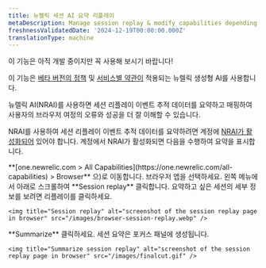 ```yaml
---
title: 뉴켈릭 세션 AI 요약 리플레이
metaDescription: Manage session replay & modify capabilities depending on the role
freshnessValidatedDate: '2024-12-19T00:00:00.000Z'
translationType: machine
---
```


<Callout title="시사">
  이 기능은 아직 개발 중이지만 꼭 사용해 보시기 바랍니다!

  이 기능은 [베타 버전의 정책](/docs/licenses/license-information/referenced-policies/new-relic-pre-release-policy) 및 [서비스별 약관이](https://newrelic.com/termsandconditions/service-specific) 적용되는 뉴렐릭 생성형 AI를 사용합니다.
</Callout>

뉴렐릭 AI(NRAI)를 사용하면 세션 리플레이 이벤트 추적 데이터를 요약하고 매핑하여 사용자의 브라우저 여정의 오류와 성공을 더 잘 이해할 수 있습니다.

NRAI를 사용하여 세션 리플레이 이벤트 추적 데이터를 요약하려면 계정에 [NRAI가 활성화되어](/docs/agentic-ai/new-relic-ai/#enable) 있어야 합니다. 계정에서 NRAI가 활성화되면 다음을 수행하여 요약을 표시합니다.

<Steps>
  <Step>
    <DNT>**[one.newrelic.com &gt; All Capabilities](https://one.newrelic.com/all-capabilities) &gt; Browser**</DNT> 으)로 이동합니다.
  </Step>

  <Step>
    브라우저 앱을 선택하세요.
  </Step>

  <Step>
    왼쪽 메뉴에서 아래로 스크롤하여 <DNT>**Session replay**</DNT> 클릭합니다.
  </Step>

  <Step>
    요약하고 싶은 세션의 세부 정보를 보려면 리플레이를 클릭하세요.

    <img title="Session replay" alt="screenshot of the session replay page in browser" src="/images/browser-session-replay.webp" />
  </Step>

  <Step>
    <DNT>**Summarize**</DNT> 클릭하세요. 세션 요약은 포커스 패널에 생성됩니다.

    <img title="Summarize session replay" alt="screenshot of the session replay page in browser" src="/images/finalcut.gif" />
  </Step>
</Steps>